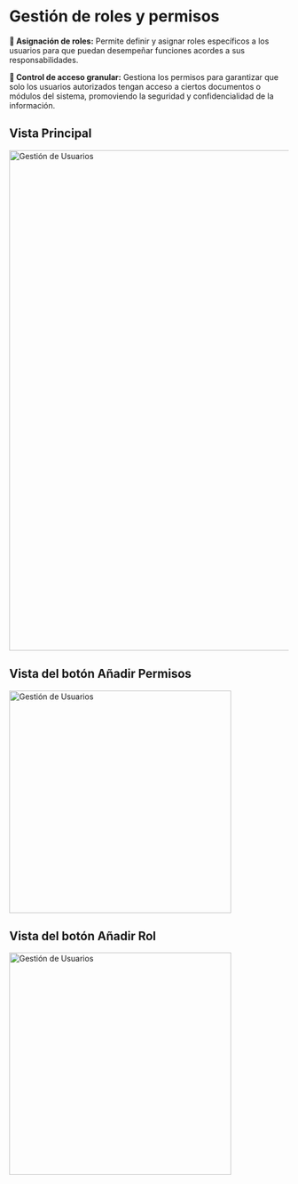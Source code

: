 # Gestión de roles y permisos

**🔖 Asignación de roles:**   Permite definir y asignar roles específicos a los usuarios para que puedan desempeñar funciones acordes a sus responsabilidades.

**🔐 Control de acceso granular:**   Gestiona los permisos para garantizar que solo los usuarios autorizados tengan acceso a ciertos documentos o módulos del sistema, promoviendo la seguridad y confidencialidad de la información.

## Vista Principal
<div>
  <img src="/images/platforms/roles.png" width="900px" alt="Gestión de Usuarios" />
</div>

## Vista del botón Añadir Permisos
<div>
  <img src="/images/platforms/nuevo.png" width="400px" alt="Gestión de Usuarios" />
</div>

## Vista del botón Añadir Rol
<div>
  <img src="/images/platforms/rol.png" width="400px" alt="Gestión de Usuarios" />
</div>
